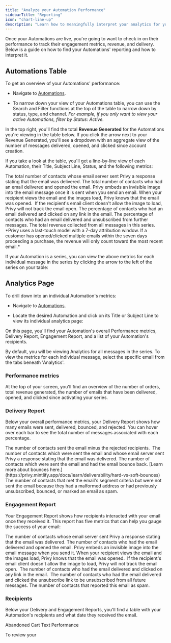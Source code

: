 ```yaml
---
title: "Analyze your Automation Performance"
sidebarTitle: "Reporting"
icon: "chart-line-up"
description: "Learn how to meaningfully interpret your analytics for your automated emails and texts."
---
```


Once your Automations are live, you're going to want to check in on their performance to track their engagement metrics, revenue, and delivery. Below is a guide on how to find your Automations' reporting and how to interpret it.

## Automations Table

To get an overview of your Automations' performance:

* Navigate to [Automations](https://dashboard.privy.com/automations).

* To narrow down your view of your Automations table, you can use the Search and Filter functions at the top of the table to narrow down by status, type, and channel. *For example, if you only want to view your active Automations, filter by Status: Active.*



In the top right, you'll find the total **Revenue Generated** for the Automations you're viewing in the table below. If you click the arrow next to your Revenue Generated, you'll see a dropdown with an aggregate view of the number of messages delivered, opened, and clicked since account creation.



If you take a look at the table, you'll get a line-by-line view of each Automation, their Title, Subject Line, Status, and the following metrics:

<AccordionGroup>
  <Accordion title="Delivered" defaultOpen={false}>
    The total number of contacts whose email server sent Privy a response stating that the email was delivered.
  </Accordion>

  <Accordion title="Opened" defaultOpen={false}>
    The total number of contacts who had an email delivered and opened the email. Privy embeds an invisible image into the email message once it is sent when you send an email. When your recipient views the email and the images load, Privy knows that the email was opened.  If the recipient's email client doesn't allow the image to load, Privy will not track the email open.
  </Accordion>

  <Accordion title="Clicked" defaultOpen={false}>
    The percentage of contacts who had an email delivered and clicked on any link in the email.
  </Accordion>

  <Accordion title="Unsubscribed" defaultOpen={false}>
    The percentage of contacts who had an email delivered and unsubscribed from further messages.
  </Accordion>

  <Accordion title="Revenue" defaultOpen={false}>
    The total revenue collected from all messages in this series. *Privy uses a last-touch model with a 7-day attribution window. If a customer has opened/clicked multiple emails within the seven days proceeding a purchase, the revenue will only count toward the most recent email.* 
  </Accordion>
</AccordionGroup>

If your Automation is a series, you can view the above metrics for each individual message in the series by clicking the arrow to the left of the series on your table:



## Analytics Page

To drill down into an individual Automation's metrics:

* Navigate to [Automations](https://dashboard.privy.com/automations).

* Locate the desired Automation and click on its Title or Subject Line to view its individual analytics page:



On this page, you'll find your Automation's overall Performance metrics, Delivery Report, Engagement Report, and a list of your Automation's recipients.

<Note>
  By default, you will be viewing Analytics for all messages in the series. To view the metrics for each individual message, select the specific email from the tabs beneath 'Analytics'.
</Note>



### Performance metrics

At the top of your screen, you'll find an overview of the number of orders, total revenue generated, the number of emails that have been delivered, opened, and clicked since activating your series.



### Delivery Report

Below your overall performance metrics, your Delivery Report shows how many emails were sent, delivered, bounced, and rejected. You can hover over each bar to see the total number of messages associated with each percentage.

<AccordionGroup>
  <Accordion title="Sent" defaultOpen={false}>
    The number of contacts sent the email minus the rejected recipients. 
  </Accordion>

  <Accordion title="Delivered" defaultOpen={false}>
    The number of contacts which were sent the email and whose email server sent Privy a response stating that the email was delivered.
  </Accordion>

  <Accordion title="Bounced" defaultOpen={false}>
    The number of contacts which were sent the email and had the email bounce back. [Learn more about bounces here.](https://privy.mintlify.app/docs/learn/deliverability/hard-vs-soft-bounces)
  </Accordion>

  <Accordion title="Rejected" defaultOpen={false}>
    The number of contacts that met the email's segment criteria but were not sent the email because they had a malformed address or had previously unsubscribed, bounced, or marked an email as spam.
  </Accordion>
</AccordionGroup>



### Engagement Report

Your Engagement Report shows how recipients interacted with your email once they received it. This report has five metrics that can help you gauge the success of your email: 

<AccordionGroup>
  <Accordion title="Delivered" defaultOpen={false}>
    The number of contacts whose email server sent Privy a response stating that the email was delivered.
  </Accordion>

  <Accordion title="Opened" defaultOpen={false}>
    The number of contacts who had the email delivered and opened the email. Privy embeds an invisible image into the email message when you send it. When your recipient views the email and the images load, Privy knows that the email was opened.  If the recipient's email client doesn't allow the image to load, Privy will not track the email open. 
  </Accordion>

  <Accordion title="Clicked" defaultOpen={false}>
    The number of contacts who had the email delivered and clicked on any link in the email. 
  </Accordion>

  <Accordion title="Unsubscribed" defaultOpen={false}>
    The number of contacts who had the email delivered and clicked the unsubscribe link to be unsubscribed from all future messages.
  </Accordion>

  <Accordion title="Reported as Spam" defaultOpen={false}>
    The number of contacts that reported this email as spam. 
  </Accordion>
</AccordionGroup>



### Recipients

Below your Delivery and Engagement Reports, you'll find a table with your Automation's recipients and what date they received the email.



Abandoned Cart Text Performance

To review your&#x20;